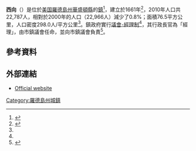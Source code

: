 {{noteTA
|G1=USState
|1=zh-hans:县;zh-hk:縣;zh-tw:郡;
|2=zh-cn:布拉德福德;zh-hk:巴拉福特;zh-tw:布拉福;
}}
{{Infobox settlement
|official_name            = 西向
|settlement_type          = [[新英格蘭鎮|鎮]]
|image_skyline            = Downtown Westerly, RI.jpg
|imagesize                = 280px
|image_caption            = 西向鎮市區内的德信樓廣場（{{lang|en|Dixon House Square}}）
|image_map                = Westerly RI lg.PNG
|mapsize                  = 250px
|map_caption              = 西向在[[羅德島州|羅德島州]]與[[華盛頓縣_(羅德島州)|華盛頓縣]]的位置
|subdivision_type         = 國家
|subdivision_name         = [[美国|美国]]
|subdivision_type1        = [[美国州份|州份]]
|subdivision_name1        = [[羅德島州|羅德島州]]
|subdivision_type2        = [[羅德島州郡級行政區列表|縣份]]
|subdivision_name2        = [[華盛頓縣_(羅德島州)|華盛頓縣]]
|government_type          = [[議會-經理制政府|議會-經理制]]
|established_title1       = 設立
|established_date1        = 1661年
|established_title2       = 成建制
|established_date2        = 1669年
|unit_pref  =  Imperial
|area_total_km2           = 193.8
|area_land_km2            = 77.9
|area_water_km2           = 115.8
|area_total_sq_mi         = 74.8
|area_land_sq_mi          = 30.1
|area_water_sq_mi         = 44.7
|population_as_of         = [[2010年美國人口普查|2010年]]
|population_total         = 22,787
|population_density_km2   = 234.9
|population_density_sq_mi = 607.8
|timezone                 = [[北美东部时区|EST]]
|utc_offset = −5
|timezone_DST             = EDT
|utc_offset_DST = −4
|elevation_m              = 11
|elevation_ft             = 36
|coordinates              = {{Coord|41|22|39|N|71|49|38|W|type:city_region:US-RI|display=inline,title}}
|postal_code_type         = [[美國郵區編號|美國郵區編號]]
|postal_code              = 02808（{{link-en|巴拉福特 (羅德島州)|Bradford, Rhode Island|巴拉福特}}）<br>02891（西向）
|area_code                = 401
|blank_name               = [[聯邦資訊處理標準|FIPS碼]]
|blank_info               = 44-77000<ref name="GR2">{{cite web|url=https://www.census.gov|publisher=[[United_States_Census_Bureau|United States Census Bureau]]|accessdate=2008-01-31|title=U.S. Census website|archive-date=1996-12-27|archive-url=https://web.archive.org/web/19961227012639/http://www.census.gov/|dead-url=no}}</ref>
|blank1_name              = [[地名信息系统|GNIS]]碼
|blank1_info              = 1220091<ref name="GR3">{{cite web|url=http://geonames.usgs.gov|accessdate=2008-01-31|title=US Board on Geographic Names|publisher=[[United_States_Geological_Survey|United States Geological Survey]]|date=2007-10-25|archive-date=2012-02-04|archive-url=https://web.archive.org/web/20120204035720/http://geonames.usgs.gov/|dead-url=no}}</ref>
}}
'''西向'''（{{lang-en|Westerly}}）是位於[[美国|美国]][[羅德島州|羅德島州]][[華盛頓縣_(羅德島州)|華盛頓縣]]的[[新英格蘭鎮|鎮]]<ref name="Census 2010">{{cite web|url=http://factfinder.census.gov/bkmk/table/1.0/en/DEC/10_SF1/GCTPH1.ST10/0400000US01|title=GCT-PH1 – Population, Housing Units, Area, and Density: 2010 – State — Place and (in selected states) County Subdivision|publisher=United States Census Bureau|work=2010 United States Census|access-date=2019-09-28|archive-url=https://web.archive.org/web/20200916215109/https://data.census.gov/cedsci/deeplinks?url=https%3A%2F%2Ffactfinder.census.gov%2Fbkmk%2Ftable%2F1.0%2Fen%2FDEC%2F10_SF1%2FGCTPH1.ST10%2F0400000US01|archive-date=2020-09-16|dead-url=yes}}</ref>，建立於1661年<ref name="RhodeIslandGovernment">{{cite web|url=https://www.ri.gov/towns/|title=Rhode Island Cities & Towns|publisher=Rhode Island Interactive|website=Rhode Island Government|access-date=2019-09-07|archive-url=https://web.archive.org/web/20190730203457/https://www.ri.gov/towns/|archive-date=2019-07-30|dead-url=no}}</ref>，2010年人口共22,787人，相對於2000年的人口（22,966人）減少了0.8%；面積76.5平方公里，人口密度298.0人/平方公里<ref name="Census 2010"/>。鎮政府實行[[議會-經理制政府|議會-經理制]]<ref name="RhodeIslandGovernment"/>，其行政長官為「經理」，由市鎮議會任命，並向市鎮議會負責<ref name="Council–Manager">{{cite web|url=http://www.coventryri.org/council-manager-form-of-government|title=Council–Manager Form of Government|publisher=Town of Coventry, Rhode Island|deadurl=yes|archiveurl=https://web.archive.org/web/20161119025138/http://coventryri.org/council-manager-form-of-government|archivedate=2016-11-19|access-date=2020-11-06}}</ref>。

== 參考資料 ==
{{reflist}}

== 外部連結 ==
* [http://www.westerlyri.gov Official website] {{Wayback|url=http://www.westerlyri.gov/ |date=20210512220930 }}
{{Commonscat|Westerly, Rhode Island}}
{{Authority control}}

{{DEFAULTSORT:Westerly, Rhode Island}}
[[Category:羅德島州城鎮|Category:羅德島州城鎮]]